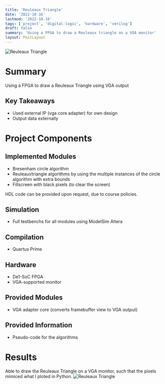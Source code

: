```yaml
---
title: 'Reuleaux Triangle'
date: '2022-10-16'
lastmod: '2022-10-16'
tags: ['project', 'digital-logic', 'hardware', 'verilog']
draft: false
summary: 'Using a FPGA to draw a Reuleaux triangle on a VGA monitor'
layout: PostLayout
---
```


![Reuleaux Triangle](/static/images/reuleaux-triangle.jpg)

# Summary

Using a FPGA to draw a Reuleaux Triangle using VGA output

## Key Takeaways

- Used external IP (vga core adapter) for own design
- Output data externally

# Project Components

## Implemented Modules

- Bresenham circle algorithm
- Reuleauxtriangle algorithms by using the multiple instances of the circle algorithm with extra bounds
- Fillscreen with black pixels (to clear the screen)

HDL code can be provided upon request, due to course policies.

## Simulation

- Full testbenchs for all modules using ModelSim Altera

## Compilation

- Quartus Prime

## Hardware

- De1-SoC FPGA
- VGA-supported monitor

## Provided Modules

- VGA adapter core (converts framebuffer view to VGA output)

## Provided Information

- Pseudo-code for the algorithms

# Results

Able to draw the Reuleaux Triangle on a VGA monitor, such that the pixels mimiced what I ploted in Python.
![Reuleaux Triangle](/static/images/reuleaux-triangle.jpg)
